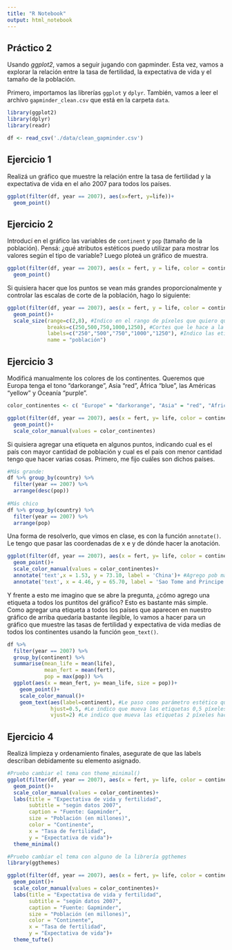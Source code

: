 ```yaml
---
title: "R Notebook"
output: html_notebook
---
```

## Práctico 2

Usando *ggplot2*, vamos a seguir jugando con gapminder. Esta vez, vamos a explorar la relación entre la tasa de fertilidad, la expectativa de vida y el tamaño de la población. 

Primero, importamos las librerías `ggplot` y `dplyr`. También, vamos a leer el archivo `gapminder_clean.csv` que está en la carpeta `data`. 

```r
library(ggplot2)
library(dplyr)
library(readr)

df <- read_csv('./data/clean_gapminder.csv')
```


## Ejercicio 1

Realizá un gráfico que muestre la relación entre la tasa de fertilidad y la expectativa de vida en el año 2007 para todos los países. 

```r
ggplot(filter(df, year == 2007), aes(x=fert, y=life))+
  geom_point()
```

## Ejercicio 2

Introducí en el gráfico las variables de `continent` y `pop` (tamaño de la población). Pensá: ¿qué atributos estéticos puedo utilizar para mostrar los valores según el tipo de variable? Luego ploteá un gráfico de muestra.

```r
ggplot(filter(df, year == 2007), aes(x = fert, y = life, color = continent, size = pop))+
  geom_point()
```

Si quisiera hacer que los puntos se vean más grandes proporcionalmente y controlar las escalas de corte de la población, hago lo siguiente: 

```r
ggplot(filter(df, year == 2007), aes(x = fert, y = life, color = continent, size = pop))+
  geom_point()+ 
  scale_size(range=c(2,8), #Indico en el rango de píxeles que quiero que crezcan
             breaks=c(250,500,750,1000,1250), #Cortes que le hace a la variable continua
             labels=c("250","500","750","1000","1250"), #Indico las etiquetas que van a estar mostradas en la escala de pob
             name = "población") 

```

## Ejercicio 3

Modificá manualmente los colores de los continentes. Queremos que Europa tenga el tono "darkorange", Asia "red", África "blue", las Américas "yellow" y Oceanía "purple". 

```r
color_continentes <- c( "Europe" = "darkorange", "Asia" = "red", "Africa" = "blue", "Americas" = "yellow", "Oceania" = "purple") 

ggplot(filter(df, year == 2007), aes(x = fert, y= life, color = continent, size = pop))+
  geom_point()+
  scale_color_manual(values = color_continentes)
```
Si quisiera agregar una etiqueta en algunos puntos, indicando cual es el país con mayor cantidad de población y cual es el país con menor cantidad tengo que hacer varias cosas. Primero, me fijo cuáles son dichos países.

```r
#Más grande:
df %>% group_by(country) %>% 
  filter(year == 2007) %>%
  arrange(desc(pop))
  
#Más chico
df %>% group_by(country) %>% 
  filter(year == 2007) %>%
  arrange(pop)
```

Una forma de resolverlo, que vimos en clase, es con la función `annotate()`. Le tengo que pasar las coordenadas de x e y de dónde hacer la anotación.

```r
ggplot(filter(df, year == 2007), aes(x = fert, y= life, color = continent, size = pop))+
  geom_point()+
  scale_color_manual(values = color_continentes)+
  annotate('text',x = 1.53, y = 73.10, label = 'China')+ #Agrego pob más grande
  annotate('text', x = 4.46, y = 65.70, label = 'Sao Tome and Principe') #Agrego pob más chica
```
Y frente a esto me imagino que se abre la pregunta, ¿cómo agrego una etiqueta a todos los puntitos del gráfico? Esto es bastante más simple. Como agregar una etiqueta a todos los países que aparecen en nuestro gráfico de arriba quedaría bastante ilegible, lo vamos a hacer para un gráfico que muestre las tasas de fertilidad y expectativa de vida medias de todos los continentes usando la función `geom_text()`.

```r
df %>% 
  filter(year == 2007) %>%
  group_by(continent) %>%
  summarise(mean_life = mean(life),
            mean_fert = mean(fert),
            pop = max(pop)) %>%
  ggplot(aes(x = mean_fert, y= mean_life, size = pop))+
    geom_point()+
    scale_color_manual()+
    geom_text(aes(label=continent), #Le paso como parámetro estético que la etiqueta sean los valores de la columna "continent"
              hjust=0.5, #Le indico que mueva las etiquetas 0,5 píxeles a la izquierda
              vjust=2) #Le indico que mueva las etiquetas 2 píxeles hacia abajo
```


## Ejercicio 4

Realizá limpieza y ordenamiento finales, asegurate de que las labels describan debidamente su elemento asignado. 

```r
#Pruebo cambiar el tema con theme_minimal()
ggplot(filter(df, year == 2007), aes(x = fert, y= life, color = continent, size = pop))+
  geom_point()+
  scale_color_manual(values = color_continentes)+
  labs(title = "Expectativa de vida y fertilidad",
       subtitle = "según datos 2007",
       caption = "Fuente: Gapminder",
       size = "Población (en millones)",
       color = "Continente",
       x = "Tasa de fertilidad",
       y = "Expectativa de vida")+
  theme_minimal()

#Pruebo cambiar el tema con alguno de la librería ggthemes
library(ggthemes)

ggplot(filter(df, year == 2007), aes(x = fert, y= life, color = continent, size = pop))+
  geom_point()+
  scale_color_manual(values = color_continentes)+
  labs(title = "Expectativa de vida y fertilidad",
       subtitle = "según datos 2007",
       caption = "Fuente: Gapminder",
       size = "Población (en millones)",
       color = "Continente",
       x = "Tasa de fertilidad",
       y = "Expectativa de vida")+
  theme_tufte()

```

